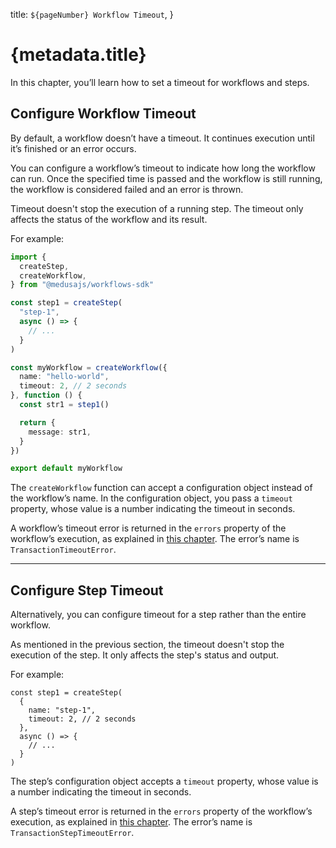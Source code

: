   title: `${pageNumber} Workflow Timeout`,
}

# {metadata.title}

In this chapter, you’ll learn how to set a timeout for workflows and steps.

## Configure Workflow Timeout

By default, a workflow doesn’t have a timeout. It continues execution until it’s finished or an error occurs.

You can configure a workflow’s timeout to indicate how long the workflow can run. Once the specified time is passed and the workflow is still running, the workflow is considered failed and an error is thrown.

<Note>

Timeout doesn't stop the execution of a running step. The timeout only affects the status of the workflow and its result.

</Note>

For example:

```ts title="src/workflows/hello-world.ts" highlights={[["15"]]} collapsibleLines="1-12" expandButtonLabel="Show More"
import { 
  createStep,  
  createWorkflow,
} from "@medusajs/workflows-sdk"

const step1 = createStep(
  "step-1",
  async () => {
    // ...
  }
)

const myWorkflow = createWorkflow({
  name: "hello-world",
  timeout: 2, // 2 seconds
}, function () {
  const str1 = step1()

  return {
    message: str1,
  }
})

export default myWorkflow

```

The `createWorkflow` function can accept a configuration object instead of the workflow’s name. In the configuration object, you pass a `timeout` property, whose value is a number indicating the timeout in seconds.

<Note title="Tip">

A workflow’s timeout error is returned in the `errors` property of the workflow’s execution, as explained in [this chapter](../access-workflow-errors/page.mdx). The error’s name is `TransactionTimeoutError`.

</Note>

---

## Configure Step Timeout

Alternatively, you can configure timeout for a step rather than the entire workflow.

<Note>

As mentioned in the previous section, the timeout doesn't stop the execution of the step. It only affects the step's status and output.

</Note>

For example:

```tsx
const step1 = createStep(
  {
    name: "step-1",
    timeout: 2, // 2 seconds
  },
  async () => {
    // ...
  }
)
```

The step’s configuration object accepts a `timeout` property, whose value is a number indicating the timeout in seconds.

<Note title="Tip">

A step’s timeout error is returned in the `errors` property of the workflow’s execution, as explained in [this chapter](../access-workflow-errors/page.mdx). The error’s name is `TransactionStepTimeoutError`.

</Note>
